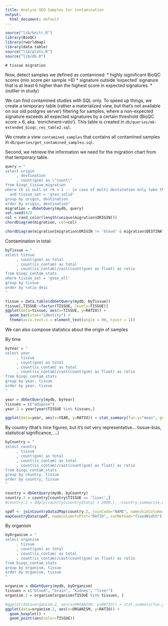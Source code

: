 ```yaml
---
title: Analyse GEO Samples for contamination
output: 
  html_document: default
---
```


```r
source("lib/knitr.R")
library(BioQC)
library(rworldmap)
library(data.table)
source("lib/plots.R")
source("lib/db.R")
```

```
# tissue migration

```

Now, detect samples we defined as contamined:
* highly siginificant BioQC scores (min score per sample >6)
* signature outside 'expected' signature that is at least 6 higher than the highest score in expected signatures. 
* (outlier in study)

We can find contamined studies with SQL only. 
To speed up things, we create a temporary table (rather a materialized view, but that's 
not available on our old postgres server) filtering for samples, where a non-expected
signature exceeds all expected signatures by a certain threshold (BioQC score > 6, aka. 'enrichment-ratio'). This table is created in `db/queries/mk-extended_bioqc_res_table2.sql`. 

We create a view `contamined_samples` that contains all contamined samples in `db/queries/get_contamined_samples.sql`. 

Second, we retrieve the information we need for the migration chart from that temporary table. 
```r
query = "
select origin
     , destination
     , count(gsm) as \"count\"
from bioqc_tissue_migration 
where rk is null or rk = 1 -- in case of multi destination only take the highest enrichment_ratio. 
  and tissue_set = 'gtex_solid'
group by origin, destination
order by origin, destination"
migration = dbGetQuery(mydb, query)
set.seed(42)
col = rand_color(length(unique(migration$ORIGIN)))
chordDiagram(migration, col=col)
```

```r
chordDiagram(migration[migration$ORIGIN != 'blood' & migration$DESTINATION!='blood',])
```

Contamination in total: 
```r
byTissue = "
select tissue
     , count(gsm) as total
     , count(is_contam) as total
     , count(is_contam)/cast(count(gsm) as float) as ratio
from bioqc_contam_stats
where tissue_set = 'gtex_all'
group by tissue
order by ratio desc
"

tissue = data.table(dbGetQuery(mydb, byTissue))
tissue[,TISSUE:=factor(TISSUE, levels=TISSUE)]
ggplot(data=tissue, aes(x=TISSUE, y=RATIO)) +
  geom_bar(stat="identity") + 
  theme(axis.text.x = element_text(angle = 90, hjust = 1))
```

We can also compose statistics about the origin of samples

By time
```r
byYear = "
select year
     , tissue
     , count(gsm) as total
     , count(is_contam) as total
     , count(is_contam)/cast(count(gsm) as float) as ratio
from bioqc_contam_stats
group by year, tissue
order by year, tissue 
"

year = dbGetQuery(mydb, byYear)
tissues = c("adipose")
year.2 = year[year$TISSUE %in% tissues,]

ggplot(data=year, aes(x=YEAR, y=RATIO)) + stat_summary(fun.y="mean", geom="bar")
```


By country
(that's nice figures, but it's not very representative... tissue-bias, statistical significance, ...)
```r
byCountry = "
select country
     , tissue
     , count(gsm) as total
     , count(is_contam) as total
     , count(is_contam)/cast(count(gsm) as float) as ratio
from bioqc_contam_stats
group by country, tissue
order by country, tissue 
"

country = dbGetQuery(mydb, byCountry)
country.2 = country[country$TISSUE == 'liver',]
#country.2 = ddply(country[country$total > 2000,], ~country,summarise,ratio=mean(ratio))

spdf <- joinCountryData2Map(country.2, joinCode="NAME", nameJoinColumn="COUNTRY")
mapCountryData(spdf, nameColumnToPlot="RATIO", catMethod="fixedWidth")

```

By organism
```r
byOrganism = "
select organism
     , tissue
     , count(gsm) as total
     , count(is_contam) as total
     , count(is_contam)/cast(count(gsm) as float) as ratio
from bioqc_contam_stats
group by organism, tissue
order by organism, tissue 
"

organism = dbGetQuery(mydb, byOrganism)
tissues = c("blood", "brain", "kidney", "liver")
organism.2 = organism[organism$TISSUE %in% tissues, ]

#ggplot(data=organism.2, aes(x=ORGANISM, y=RATIO)) + stat_summary(fun.y="mean", geom="bar")
ggplot(data=organism.2, aes(x=ORGANISM, y=RATIO)) + 
  geom_boxplot() +
  geom_point(aes(color=TISSUE))
```


